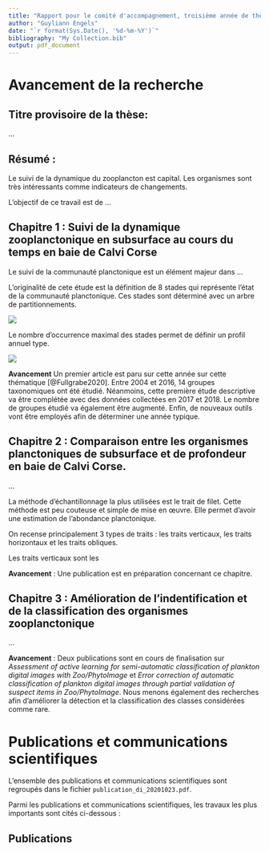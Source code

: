 ```yaml
---
title: "Rapport pour le comité d'accompagnement, troisième année de thèse"
author: "Guyliann Engels"
date: "`r format(Sys.Date(), '%d-%m-%Y')`"
bibliography: "My Collection.bib"
output: pdf_document
---
```


# Avancement de la recherche

## Titre provisoire de la thèse: 

...

## Résumé : 

Le suivi de la dynamique du zooplancton est capital. Les organismes sont très intéressants comme indicateurs de changements.


L'objectif de ce travail est de ...

## Chapitre 1 : Suivi de la dynamique zooplanctonique en subsurface au cours du temps en baie de Calvi Corse

Le suivi de la communauté planctonique est un élément majeur dans ... 

L'originalité de cete étude est la définition de 8 stades qui représente l'état de la communauté planctonique. Ces stades sont déterminé avec un arbre de partitionnements.

![](images/2020_FULLGRABE_zooplankton_dynamics_mediterranean_sea3.png)

Le nombre d'occurrence maximal des stades permet de définir un profil annuel type. 

![](images/2020_FULLGRABE_zooplankton_dynamics_mediterranean_sea2.png)

**Avancement** Un premier article est paru sur cette année sur cette thématique [@Fullgrabe2020]. Entre 2004 et 2016, 14 groupes taxonomiques ont été étudié. Néanmoins, cette première étude descriptive va être complétée avec des données collectées en 2017 et 2018. Le nombre de groupes étudié va également être augmenté. Enfin, de nouveaux outils vont être employés afin de déterminer une année typique.

## Chapitre 2 : Comparaison entre les organismes planctoniques de subsurface et de profondeur en baie de Calvi Corse.

...

La méthode d'échantillonnage la plus utilisées est le trait de filet. Cette méthode est peu couteuse et simple de mise en œuvre. Elle permet d'avoir une estimation de l'abondance planctonique. 

On recense principalement 3 types de traits : les traits verticaux, les traits horizontaux et les traits obliques.

Les traits verticaux sont les 

**Avancement** : Une publication est en préparation concernant ce chapitre. 

## Chapitre 3 : Amélioration de l'indentification et de la classification des organismes zooplanctonique

...

**Avancement** :  Deux publications sont en cours de finalisation sur *Assessment of active learning for semi-automatic classification of plankton digital images with Zoo/PhytoImage* et *Error correction of automatic classification of plankton digital images through partial validation of suspect items in Zoo/PhytoImage*. Nous menons également des recherches afin d'améliorer la détection et la classification des classes considérées comme rare.

# Publications et communications scientifiques

L'ensemble des publications et communications scientifiques sont regroupés dans le fichier `publication_di_20201023.pdf`.

Parmi les publications et communications scientifiques, les travaux les plus importants sont cités ci-dessous :

## Publications



